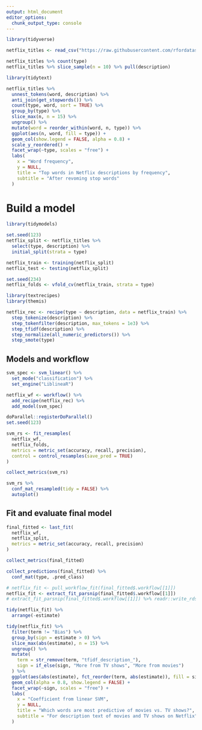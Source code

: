 ```yaml
---
output: html_document
editor_options: 
  chunk_output_type: console
---
```

```r
library(tidyverse)

netflix_titles <- read_csv("https://raw.githubusercontent.com/rfordatascience/tidytuesday/master/data/2021/2021-04-20/netflix_titles.csv")
```

```r
netflix_titles %>% count(type)
netflix_titles %>% slice_sample(n = 10) %>% pull(description)
```

```r
library(tidytext)

netflix_titles %>% 
  unnest_tokens(word, description) %>% 
  anti_join(get_stopwords()) %>% 
  count(type, word, sort = TRUE) %>% 
  group_by(type) %>% 
  slice_max(n, n = 15) %>% 
  ungroup() %>% 
  mutate(word = reorder_within(word, n, type)) %>% 
  ggplot(aes(n, word, fill = type)) +
  geom_col(show.legend = FALSE, alpha = 0.8) +
  scale_y_reordered() +
  facet_wrap(~type, scales = "free") +
  labs(
    x = "Word frequency",
    y = NULL,
    title = "Top words in Netflix descriptions by frequency",
    subtitle = "After revoming stop words"
  )
```
# Build a model
```r
library(tidymodels)

set.seed(123)
netflix_split <- netflix_titles %>% 
  select(type, description) %>% 
  initial_split(strata = type)

netflix_train <- training(netflix_split)
netflix_test <- testing(netflix_split)

set.seed(234)
netflix_folds <- vfold_cv(netflix_train, strata = type)
```

```r
library(textrecipes)
library(themis)

netflix_rec <- recipe(type ~ description, data = netflix_train) %>% 
  step_tokenize(description) %>% 
  step_tokenfilter(description, max_tokens = 1e3) %>% 
  step_tfidf(description) %>% 
  step_normalize(all_numeric_predictors()) %>% 
  step_smote(type)
```
## Models and workflow
```r
svm_spec <- svm_linear() %>% 
  set_mode("classification") %>% 
  set_engine("LiblineaR")

netflix_wf <- workflow() %>% 
  add_recipe(netflix_rec) %>% 
  add_model(svm_spec)
```

```r
doParallel::registerDoParallel()
set.seed(123)

svm_rs <- fit_resamples(
  netflix_wf,
  netflix_folds,
  metrics = metric_set(accuracy, recall, precision),
  control = control_resamples(save_pred = TRUE)
)

collect_metrics(svm_rs)

svm_rs %>% 
  conf_mat_resampled(tidy = FALSE) %>% 
  autoplot()
```
## Fit and evaluate final model
```r
final_fitted <- last_fit(
  netflix_wf,
  netflix_split,
  metrics = metric_set(accuracy, recall, precision)
)

collect_metrics(final_fitted)

collect_predictions(final_fitted) %>% 
  conf_mat(type, .pred_class)
```

```r
# netflix_fit <- pull_workflow_fit(final_fitted$.workflow[[1]])
netflix_fit <- extract_fit_parsnip(final_fitted$.workflow[[1]])
# extract_fit_parsnip(final_fitted$.workflow[[1]]) %>% readr::write_rds()

tidy(netflix_fit) %>% 
  arrange(-estimate)
```

```r
tidy(netflix_fit) %>% 
  filter(term != "Bias") %>% 
  group_by(sign = estimate > 0) %>% 
  slice_max(abs(estimate), n = 15) %>% 
  ungroup() %>% 
  mutate(
    term = str_remove(term, "tfidf_description_"),
    sign = if_else(sign, "More from TV shows", "More from movies")
  ) %>% 
  ggplot(aes(abs(estimate), fct_reorder(term, abs(estimate)), fill = sign)) +
  geom_col(alpha = 0.8, show.legend = FALSE) +
  facet_wrap(~sign, scales = "free") +
  labs(
    x = "Coefficient from linear SVM",
    y = NULL,
    title = "Which words are most predictive of movies vs. TV shows?",
    subtitle = "For description text of movies and TV shows on Netflix"
  )
```



















